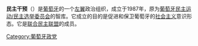 {{unreferenced|time=2015-09-25T19:25:38+00:00}}
'''民主干预'''（{{lang-pt|Intervenção Democrática}}）是[[葡萄牙|葡萄牙]]的一个[[左翼|左翼]]政治组织，成立于1987年，原为[[葡萄牙民主运动/民主选举委员会|葡萄牙民主运动/民主选举委员会]]的智库。它成立的目的是促进和保卫葡萄牙的[[社会主义|社会主义]]意识形态。它是[[联合民主联盟|联合民主联盟]]的成员。

[[Category:葡萄牙政党|Category:葡萄牙政党]]